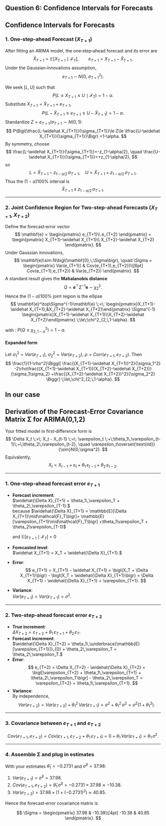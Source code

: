 ## Question 6: Confidence Intervals for Forecasts

## Confidence Intervals for Forecasts

### 1. One-step-ahead Forecast ($X_{T+1}$)

After fitting an ARIMA model, the one‐step‐ahead forecast and its error are $$
\widehat X_{T+1} = \mathbb{E}[X_{T+1}\mid\mathcal{F}_T], 
\qquad
e_{T+1} = X_{T+1} - \widehat X_{T+1}.
$$ Under the Gaussian‐innovations assumption, $$
e_{T+1}\;\sim\;N\bigl(0,\;\sigma^2_{T+1}\bigr).
$$

We seek $[L,U]$ such that $$
P\bigl(L \le X_{T+1}\le U\mid\mathcal{F}_T\bigr)=1-\alpha.
$$ Substitute $X_{T+1}=\widehat X_{T+1}+e_{T+1}$, $$
P\bigl(L-\widehat X_{T+1}\le e_{T+1}\le U-\widehat X_{T+1}\bigr)=1-\alpha.
$$ Standardize $Z=e_{T+1}/\sigma_{T+1}\sim N(0,1)$: $$
P\Bigl(\tfrac{L-\widehat X_{T+1}}{\sigma_{T+1}}\le Z\le \tfrac{U-\widehat X_{T+1}}{\sigma_{T+1}}\Bigr)
=1-\alpha.
$$ By symmetry, choose $$
\frac{L-\widehat X_{T+1}}{\sigma_{T+1}}=-z_{1-\alpha/2},
\quad
\frac{U-\widehat X_{T+1}}{\sigma_{T+1}}=+z_{1-\alpha/2},
$$ so $$
L=\widehat X_{T+1}-z_{1-\alpha/2}\,\sigma_{T+1},
\quad
U=\widehat X_{T+1}+z_{1-\alpha/2}\,\sigma_{T+1}.
$$ Thus the $(1-\alpha)100\%$ interval is $$
\widehat X_{T+1}\;\pm\;z_{1-\alpha/2}\,\sigma_{T+1}.
$$

------------------------------------------------------------------------

### 2. Joint Confidence Region for Two-step-ahead Forecasts ($X_{T+1},X_{T+2}$)

Define the forecast‐error vector $$
\mathbf{e}
=
\begin{pmatrix}
e_{T+1}\\
e_{T+2}
\end{pmatrix}
=
\begin{pmatrix}
X_{T+1}-\widehat X_{T+1}\\
X_{T+2}-\widehat X_{T+2}
\end{pmatrix}.
$$ Under Gaussian innovations, $$
\mathbf{e}\sim N\bigl(\mathbf{0},\,\Sigma\bigr),
\quad
\Sigma
=
\begin{pmatrix}
Var(e_{T+1}) & Cov(e_{T+1},e_{T+2})\\[6pt]
Cov(e_{T+1},e_{T+2}) & Var(e_{T+2})
\end{pmatrix}.
$$ A standard result gives the **Mahalanobis distance** $$
Q=\mathbf{e}^\top\Sigma^{-1}\mathbf{e}
\;\sim\;\chi^2_2.
$$ Hence the $(1-\alpha)100\%$ joint region is the ellipse $$
\mathbf{e}^\top\Sigma^{-1}\mathbf{e}
\;=\;
\begin{pmatrix}X_{T+1}-\widehat X_{T+1},&X_{T+2}-\widehat X_{T+2}\end{pmatrix}
\Sigma^{-1}
\begin{pmatrix}X_{T+1}-\widehat X_{T+1}\\X_{T+2}-\widehat X_{T+2}\end{pmatrix}
\;\le\;\chi^2_{2,\,1-\alpha}.
$$

with : $P(Q≤χ^2_{2,1−α})=1−α.$

#### Expanded form

Let $\sigma_1^2=Var(e_{T+1})$, $\sigma_2^2=Var(e_{T+2})$, $\rho=Corr(e_{T+1},e_{T+2})$. Then $$
\frac{1}{1-\rho^2}\Biggl[
\frac{(X_{T+1}-\widehat X_{T+1})^2}{\sigma_1^2}
-2\rho\frac{(X_{T+1}-\widehat X_{T+1})(X_{T+2}-\widehat X_{T+2})}{\sigma_1\sigma_2}
+\frac{(X_{T+2}-\widehat X_{T+2})^2}{\sigma_2^2}
\Biggr]
\;\le\;\chi^2_{2,\,1-\alpha}.
$$

## In our case

## Derivation of the Forecast‐Error Covariance Matrix Σ for ARIMA(0,1,2)

Your fitted model in first‐difference form is\
$$
\Delta X_t \;=\; X_t - X_{t-1}
\;=\;
\varepsilon_t \;+\;\theta_1\,\varepsilon_{t-1}\;+\;\theta_2\,\varepsilon_{t-2},
\quad
\varepsilon_t\overset{\text{iid}}{\sim}N(0,\sigma^2).
$$ Equivalently, $$
X_t = X_{t-1} + \varepsilon_t + \theta_1\,\varepsilon_{t-1} + \theta_2\,\varepsilon_{t-2}.
$$

------------------------------------------------------------------------

### 1. One‐step‐ahead forecast error $e_{T+1}$

-   **Forecast increment**:\
    $\widehat{\Delta X}_{T+1} = \theta_1\,\varepsilon_T + \theta_2\,\varepsilon_{T-1}.$\
    because $\widehat{\Delta X}_{T+1} = \mathbb{E}[\Delta X_{T+1}\mid\mathcal{F}_T\bigr]= \mathbb{E}[\varepsilon_{T+1}\mid\mathcal{F}_T\bigr] +\theta_1\varepsilon_T + \theta_2\varepsilon_{T-1}$

    and $\mathbb{E}[\varepsilon_{T+1}\mid\mathcal{F}_T\bigr]$ = 0

-   **Forecasted level**:\
    $\widehat X_{T+1} = X_T + \widehat{\Delta X}_{T+1}.$\

-   **Error**:\
    $$
      e_{T+1}
      = X_{T+1} - \widehat X_{T+1}
      = \bigl(X_T + \Delta X_{T+1}\bigr)
        - \bigl(X_T + \widehat{\Delta X}_{T+1}\bigr)
      = \Delta X_{T+1} - \widehat{\Delta X}_{T+1}
      = \varepsilon_{T+1}.
    $$

-   **Variance**:\
    $Var(e_{T+1}) = Var(\varepsilon_{T+1}) = \sigma^2.$

------------------------------------------------------------------------

### 2. Two‐step‐ahead forecast error $e_{T+2}$

-   **True increment**:\
    $\Delta X_{T+2} = \varepsilon_{T+2} + \theta_1\,\varepsilon_{T+1} + \theta_2\,\varepsilon_T.$\
-   **Forecast increment**:\
    $\widehat{\Delta X}_{T+2} = \theta_1\,\underbrace{\mathbb{E}[\varepsilon_{T+1}]}_{0} + \theta_2\,\varepsilon_T = \theta_2\,\varepsilon_T.$\
-   **Error**:\
    $$
      e_{T+2}
      = \Delta X_{T+2} - \widehat{\Delta X}_{T+2}
      = \bigl[\varepsilon_{T+2} + \theta_1\,\varepsilon_{T+1} + \theta_2\,\varepsilon_T\bigr]
        - \theta_2\,\varepsilon_T
      = \varepsilon_{T+2} + \theta_1\,\varepsilon_{T+1}.
    $$
-   **Variance**:\
    By independence, $$
      Var(e_{T+2})
      = Var(\varepsilon_{T+2}) + \theta_1^2\,Var(\varepsilon_{T+1})
      = \sigma^2 + \theta_1^2\,\sigma^2
      = \sigma^2\bigl(1 + \theta_1^2\bigr).
    $$

------------------------------------------------------------------------

### 3. Covariance between $e_{T+1}$ and $e_{T+2}$

$$
Cov(e_{T+1},e_{T+2})
= Cov\bigl(\varepsilon_{T+1},\,\varepsilon_{T+2} + \theta_1\,\varepsilon_{T+1}\bigr)
= 0 + \theta_1\,Var(\varepsilon_{T+1})
= \theta_1\,\sigma^2.
$$

------------------------------------------------------------------------

### 4. Assemble Σ and plug in estimates

With your estimates $\hat\theta_1 = -0.2731$ and $\hat\sigma^2 = 37.98$:

1.  $Var(e_{T+1}) = \hat\sigma^2 = 37.98.$\
2.  $Cov(e_{T+1},e_{T+2}) = \hat\theta_1\,\hat\sigma^2 = -0.2731 \times 37.98 \approx -10.38.$\
3.  $Var(e_{T+2}) = 37.98 \times (1 + (-0.2731)^2) \approx 40.85.$

Hence the forecast‐error covariance matrix is

$$
\Sigma
=
\begin{pmatrix}
37.98 & -10.38\\[4pt]
-10.38 & 40.85
\end{pmatrix}.
$$
